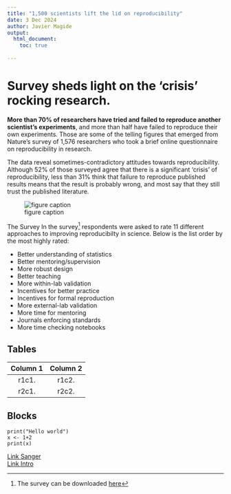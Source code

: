 ```yaml
---
title: "1,500 scientists lift the lid on reproducibility"
date: 3 Dec 2024
author: Javier Magide
output:
  html_document:
    toc: true
    
---
```


# Survey sheds light on the 'crisis' rocking research. {#intro-link}

**More than 70% of researchers have tried and failed to reproduce another 
scientist's experiments**, and more than half have failed to reproduce their 
own experiments. Those are some of the telling figures that emerged from 
Nature's survey of 1,576 researchers who took a brief online questionnaire on 
reproducibility in research. 

The data reveal sometimes-contradictory attitudes towards reproducibility. 
Although 52% of those surveyed agree that there is a significant 'crisis' of 
reproducibility, less than 31% think that failure to reproduce published 
results means that the result is probably wrong, and most say that they
still trust the published literature.

![figure caption](reproducibility-graphic-online1.jpeg)

The Survey
In the survey[^1] respondents were asked to rate 11 different approaches to 
improving reproducibilty in science. Below is the 
list order by the most highly rated:

- Better understanding of statistics
- Better mentoring/supervision
- More robust design
- Better teaching
- More within-lab validation
- Incentives for better practice
- Incentives for formal reproduction
- More external-lab validation
- More time for mentoring
- Journals enforcing standards
- More time checking notebooks


## Tables

| Column 1 | Column 2 |
|:----------:|:----------:|
|r1c1.     |   r1c2.     |
|r2c1.    | r2c2.   |


## Blocks

```
print("Hello world")
x <- 1+2
print(x)
```


[Link Sanger](https://www.sanger.ac.uk) \
[Link Intro](#intro-link)


[^1]: The survey can be downloaded [here](https://www.nature.com/news/polopoly_fs/7.36741!/file/Reproduciblility%20Questionnaire.doc)






